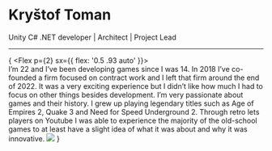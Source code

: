 
# Kryštof Toman

Unity C# .NET developer   |   Architect   |   Project Lead

---

{<Flex>
  <Flex p={2} sx={{ flex: '0.5 .93 auto' }}>
    <Paragraph>    
    I’m 22 and I’ve been developing games since I was 14. In 2018 I’ve co-founded a firm focused on contract work and I left that firm around the end of 2022. It was a very exciting experience but I didn’t like how much I had to focus on other things besides development.
    I’m very passionate about games and their history. I grew up playing legendary titles such as Age of Empires 2, Quake 3 and Need for Speed Underground 2. Through retro lets players on Youtube I was able to experience the majority of the old-school games to at least have a slight idea of what it was about and why it was innovative.
    </Paragraph>
  </Flex>
  <Flex>
    <Image src="/src/assets/me.jpg"/>
  </Flex>
</Flex>}